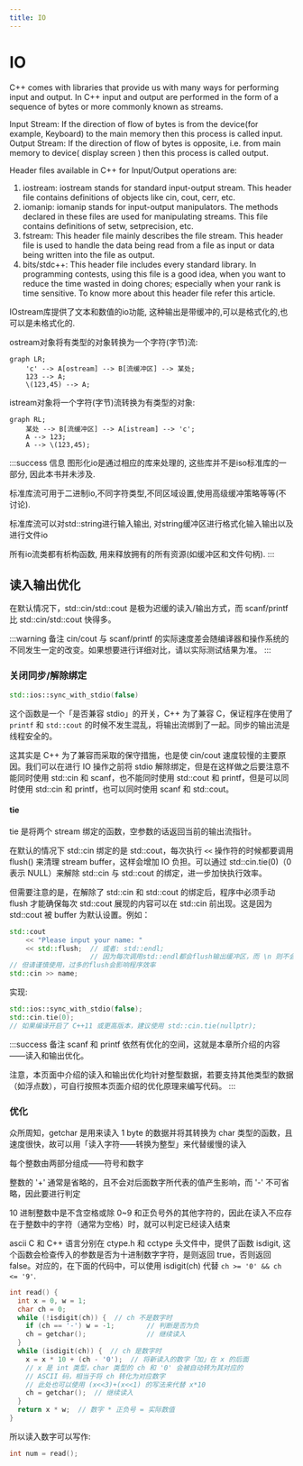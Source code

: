 ```yaml
---
title: IO
---
```


# IO



C++ comes with libraries that provide us with many ways for performing input and output. In C++ input and output are performed in the form of a sequence of bytes or more commonly known as streams.

Input Stream: If the direction of flow of bytes is from the device(for example, Keyboard) to the main memory then this process is called input.
Output Stream: If the direction of flow of bytes is opposite, i.e. from main memory to device( display screen ) then this process is called output.

Header files available in C++ for Input/Output operations are: 

1. iostream: iostream stands for standard input-output stream. This header file contains definitions of objects like cin, cout, cerr, etc.
2. iomanip: iomanip stands for input-output manipulators. The methods declared in these files are used for manipulating streams. This file contains definitions of setw, setprecision, etc.
3. fstream: This header file mainly describes the file stream. This header file is used to handle the data being read from a file as input or data being written into the file as output.
4. bits/stdc++: This header file includes every standard library. In programming contests, using this file is a good idea, when you want to reduce the time wasted in doing chores; especially when your rank is time sensitive. To know more about this header file refer this article.

IOstream库提供了文本和数值的io功能, 这种输出是带缓冲的,可以是格式化的,也可以是未格式化的.

ostream对象将有类型的对象转换为一个字符(字节)流:
```mermaid
graph LR;
    'c' --> A[ostream] --> B[流缓冲区] --> 某处;
    123 --> A;
    \(123,45) --> A;
```

istream对象将一个字符(字节)流转换为有类型的对象:
```mermaid
graph RL;
    某处 --> B[流缓冲区] --> A[istream] --> 'c';
    A --> 123;
    A --> \(123,45);
```

:::success 信息
图形化io是通过相应的库来处理的, 这些库并不是iso标准库的一部分, 因此本书并未涉及.

标准库流可用于二进制io,不同字符类型,不同区域设置,使用高级缓冲策略等等(不讨论).

标准库流可以对std::string进行输入输出, 对string缓冲区进行格式化输入输出以及进行文件io

所有io流类都有析构函数, 用来释放拥有的所有资源(如缓冲区和文件句柄).
:::


## 读入输出优化

在默认情况下，std::cin/std::cout 是极为迟缓的读入/输出方式，而 scanf/printf 比 std::cin/std::cout 快得多。

:::warning 备注
cin/cout 与 scanf/printf 的实际速度差会随编译器和操作系统的不同发生一定的改变。如果想要进行详细对比，请以实际测试结果为准。
:::

### 关闭同步/解除绑定

```cpp
std::ios::sync_with_stdio(false)
```

这个函数是一个「是否兼容 stdio」的开关，C++ 为了兼容 C，保证程序在使用了 `printf` 和 `std::cout` 的时候不发生混乱，将输出流绑到了一起。同步的输出流是线程安全的。

这其实是 C++ 为了兼容而采取的保守措施，也是使 cin/cout 速度较慢的主要原因。我们可以在进行 IO 操作之前将 stdio 解除绑定，但是在这样做之后要注意不能同时使用 std::cin 和 scanf，也不能同时使用 std::cout 和 printf，但是可以同时使用 std::cin 和 printf，也可以同时使用 scanf 和 std::cout。

#### tie
tie 是将两个 stream 绑定的函数，空参数的话返回当前的输出流指针。

在默认的情况下 std::cin 绑定的是 std::cout，每次执行 `<<` 操作符的时候都要调用 flush() 来清理 stream buffer，这样会增加 IO 负担。可以通过 std::cin.tie(0)（0 表示 NULL）来解除 std::cin 与 std::cout 的绑定，进一步加快执行效率。

但需要注意的是，在解除了 std::cin 和 std::cout 的绑定后，程序中必须手动 flush 才能确保每次 std::cout 展现的内容可以在 std::cin 前出现。这是因为 std::cout 被 buffer 为默认设置。例如：
```cpp
std::cout
    << "Please input your name: "
    << std::flush;  // 或者: std::endl;
                    // 因为每次调用std::endl都会flush输出缓冲区，而 \n 则不会。
// 但请谨慎使用，过多的flush会影响程序效率
std::cin >> name;
```
实现:
```cpp
std::ios::sync_with_stdio(false);
std::cin.tie(0);
// 如果编译开启了 C++11 或更高版本，建议使用 std::cin.tie(nullptr);
```

:::success 备注
scanf 和 printf 依然有优化的空间，这就是本章所介绍的内容——读入和输出优化。

注意，本页面中介绍的读入和输出优化均针对整型数据，若要支持其他类型的数据（如浮点数），可自行按照本页面介绍的优化原理来编写代码。
:::

### 优化

众所周知，getchar 是用来读入 1 byte 的数据并将其转换为 char 类型的函数，且速度很快，故可以用「读入字符——转换为整型」来代替缓慢的读入

每个整数由两部分组成——符号和数字

整数的 '+' 通常是省略的，且不会对后面数字所代表的值产生影响，而 '-' 不可省略，因此要进行判定

10 进制整数中是不含空格或除 0~9 和正负号外的其他字符的，因此在读入不应存在于整数中的字符（通常为空格）时，就可以判定已经读入结束

<Tag>ascii</Tag>
C 和 C++ 语言分别在 ctype.h 和 cctype 头文件中，提供了函数 isdigit, 这个函数会检查传入的参数是否为十进制数字字符，是则返回 true，否则返回 false。对应的，在下面的代码中，可以使用 isdigit(ch) 代替 `ch >= '0' && ch <= '9'`.

```cpp
int read() {
  int x = 0, w = 1;
  char ch = 0;
  while (!isdigit(ch)) {  // ch 不是数字时
    if (ch == '-') w = -1;        // 判断是否为负
    ch = getchar();               // 继续读入
  }
  while (isdigit(ch)) {  // ch 是数字时
    x = x * 10 + (ch - '0');  // 将新读入的数字「加」在 x 的后面
    // x 是 int 类型，char 类型的 ch 和 '0' 会被自动转为其对应的
    // ASCII 码，相当于将 ch 转化为对应数字
    // 此处也可以使用 (x<<3)+(x<<1) 的写法来代替 x*10
    ch = getchar();  // 继续读入
  }
  return x * w;  // 数字 * 正负号 = 实际数值
}
```
所以读入数字可以写作:
```cpp
int num = read();
```